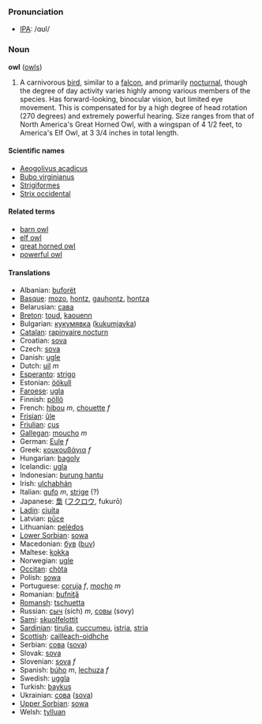 === Pronunciation ===
*[[w:IPA|IPA]]: /ɑʊl/

=== Noun ===
'''owl''' ([[owls]])

#A carnivorous [[bird]], similar to a [[falcon]], and primarily [[nocturnal]], though the degree of day activity varies highly among various members of the species.  Has forward-looking, binocular vision, but limited eye movement.  This is compensated for by a high degree of head rotation (270 degrees) and extremely powerful hearing.  Size ranges from that of North America's Great Horned Owl, with a wingspan of 4 1/2 feet, to America's Elf Owl, at 3 3/4 inches in total length.

====Scientific names====
*[[Aeogolivus acadicus]]
*[[Bubo virginianus]]
*[[Strigiformes]]
*[[Strix occidental]]

==== Related terms ====
*[[barn owl]]
*[[elf owl]]
*[[great horned owl]]
*[[powerful owl]]

==== Translations ====
*Albanian: [[buforët]]
*[[Basque]]: [[mozo]], [[hontz]], [[gauhontz]], [[hontza]]
*Belarusian: [[сава]]
*[[Breton]]: [[toud]], [[kaouenn]]
*Bulgarian: [[кукумявка]] ([[kukumjavka]])
*[[Catalan]]: [[rapinyaire nocturn]]
*Croatian: [[sova]]
*Czech: [[sova]]
*Danish: [[ugle]]
*Dutch: [[uil]] ''m''
*[[Esperanto]]: [[strigo]]
*Estonian: [[öökull]]
*[[Faroese]]: [[ugla]]
*Finnish: [[pöllö]]
*French: [[hibou]] ''m'', [[chouette]] ''f''
*[[Frisian]]: [[ûle]]
*[[Friulian]]: [[çus]]
*[[Gallegan]]: [[moucho]] ''m''
*German: [[Eule]] ''f''
*Greek: [[κουκουβάγια]] ''f''
*Hungarian: [[bagoly]]
*Icelandic: [[ugla]]
*Indonesian: [[burung hantu]]
*Irish: [[ulchabhán]]
*Italian: [[gufo]] ''m'', [[strige]] (?)
*Japanese: [[梟]] ([[フクロウ]], fukurō)
*[[Ladin]]: [[ciuita]]
*Latvian: [[pūce]]
*Lithuanian: [[pelėdos]]
*[[Lower Sorbian]]: [[sowa]]
*Macedonian: [[був]] ([[buv]])
*Maltese: [[kokka]]
*Norwegian: [[ugle]]
*[[Occitan]]: [[chòta]]
*Polish: [[sowa]]
*Portuguese: [[coruja]] ''f'', [[mocho]] ''m''
*Romanian: [[bufniţă]]
*[[Romansh]]: [[tschuetta]]
*Russian: [[сыч]] (sich) ''m'', [[совы]] (sovy)
*[[Sami]]: [[skuolfelottit]]
*[[Sardinian]]: [[tirulia]], [[cuccumeu]], [[istria]], [[stria]]
*[[Scottish]]: [[cailleach-oidhche]]
*Serbian: [[сова]] ([[sova]])
*Slovak: [[sova]]
*Slovenian: [[sova]] ''f''
*Spanish: [[búho]] ''m'', [[lechuza]] ''f''
*Swedish: [[uggla]]
*Turkish: [[baykuş]]
*Ukrainian: [[сова]] ([[sova]])
*[[Upper Sorbian]]: [[sowa]]
*Welsh: [[tylluan]]
